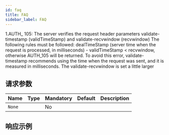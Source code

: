 ```yaml
---
id: faq
title: FAQ
sidebar_label: FAQ
---
```


1.AUTH\_ 105: The server verifies the request header parameters validate-timestamp (validTimeStamp) and validate-recvwindow (recvwindow) The following rules must be followed: dealTimeStamp (server time when the request is processed, in milliseconds) - validTimeStamp < recvwindow, otherwise AUTH_105 will be returned. To avoid this error, validate-timestamp recommends using the time when the request was sent, and it is measured in milliseconds. The validate-recvwindow is set a little larger

## 请求参数

| Name   | Type | Mandatory | Default | Description |
| ------ | ---- | --------- | ------- | ----------- |
| `None` |      | No        |         |             |

## 响应示例
